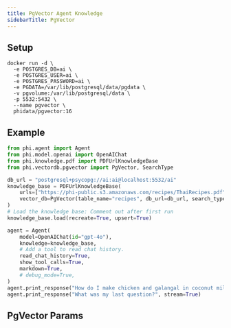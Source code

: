 ```yaml
---
title: PgVector Agent Knowledge
sidebarTitle: PgVector
---
```


## Setup

```shell
docker run -d \
  -e POSTGRES_DB=ai \
  -e POSTGRES_USER=ai \
  -e POSTGRES_PASSWORD=ai \
  -e PGDATA=/var/lib/postgresql/data/pgdata \
  -v pgvolume:/var/lib/postgresql/data \
  -p 5532:5432 \
  --name pgvector \
  phidata/pgvector:16
```

## Example

```python agent_with_knowledge.py
from phi.agent import Agent
from phi.model.openai import OpenAIChat
from phi.knowledge.pdf import PDFUrlKnowledgeBase
from phi.vectordb.pgvector import PgVector, SearchType

db_url = "postgresql+psycopg://ai:ai@localhost:5532/ai"
knowledge_base = PDFUrlKnowledgeBase(
    urls=["https://phi-public.s3.amazonaws.com/recipes/ThaiRecipes.pdf"],
    vector_db=PgVector(table_name="recipes", db_url=db_url, search_type=SearchType.hybrid),
)
# Load the knowledge base: Comment out after first run
knowledge_base.load(recreate=True, upsert=True)

agent = Agent(
    model=OpenAIChat(id="gpt-4o"),
    knowledge=knowledge_base,
    # Add a tool to read chat history.
    read_chat_history=True,
    show_tool_calls=True,
    markdown=True,
    # debug_mode=True,
)
agent.print_response("How do I make chicken and galangal in coconut milk soup", stream=True)
agent.print_response("What was my last question?", stream=True)

```

## PgVector Params

<Snippet file="vectordb_pgvector_params.mdx" />
